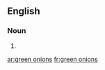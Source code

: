
==English==

===Noun===
{{head|en|plural}}

# {{plural of|green onion|lang=en|nocat=1}}

[[ar:green onions]]
[[fr:green onions]]